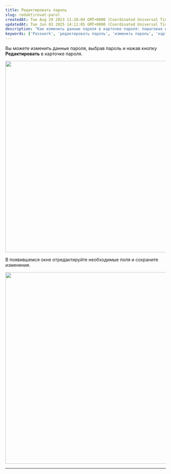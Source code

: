 ```yaml
---
title: Редактировать пароль
slug: redaktirovat-parol
createdAt: Tue Aug 29 2023 11:28:04 GMT+0000 (Coordinated Universal Time)
updatedAt: Tue Jun 03 2025 14:11:05 GMT+0000 (Coordinated Universal Time)
description: "Как изменить данные пароля в карточке пароля: пошаговая инструкция по редактированию и сохранению изменений."
keywords: ['Passwork', 'редактировать пароль', 'изменить пароль', 'карточка пароля', 'инструкция']
---
```


Вы можете изменить данные пароля, выбрав пароль и нажав кнопку **Редактировать** в карточке пароля.

<div style={{ textAlign: 'center' }}>
  <img
    src="https://archbee-image-uploads.s3.amazonaws.com/QKZtfOnnubSbfN3D1EPqb--MDFPSMFoRiSZzhYYHWto-20250422-130942.png"
    width="600"
    style={{ display: 'block', margin: '0 auto' }}
  />
</div>

В появившемся окне отредактируйте необходимые поля и сохраните изменения.

<div style={{ textAlign: 'center' }}>
  <img
    src="https://archbee-image-uploads.s3.amazonaws.com/QKZtfOnnubSbfN3D1EPqb-Xclw2FvVvgCAT6xRvZIpp-20250422-131017.png"
    width="600"
    style={{ display: 'block', margin: '0 auto' }}
  />
</div>

***